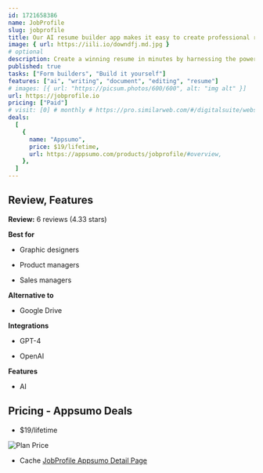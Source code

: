 ```yaml
---
id: 1721658386
name: JobProfile
slug: jobprofile
title: Our AI resume builder app makes it easy to create professional resumes that will impress employers
image: { url: https://iili.io/downdfj.md.jpg }
# optional
description: Create a winning resume in minutes by harnessing the power of AICreate a well-crafted resume that effectively showcases your skills and experience
published: true
tasks: ["Form builders", "Build it yourself"]
features: ["ai", "writing", "document", "editing", "resume"]
# images: [{ url: "https://picsum.photos/600/600", alt: "img alt" }]
url: https://jobprofile.io
pricing: ["Paid"]
# visit: [0] # monthly # https://pro.similarweb.com/#/digitalsuite/websiteanalysis/home
deals:
  [
    {
      name: "Appsumo",
      price: $19/lifetime,
      url: https://appsumo.com/products/jobprofile/#overview,
    },
  ]
---
```


## Review, Features

**Review:** 6 reviews (4.33 stars)

**Best for**

- Graphic designers

- Product managers

- Sales managers

**Alternative to**

- Google Drive

**Integrations**

- GPT-4

- OpenAI

**Features**

- AI

## Pricing - Appsumo Deals

- $19/lifetime

<Img src="https://iili.io/doe9XwJ.png" alt="Plan Price" />

- Cache [JobProfile Appsumo Detail Page](https://iili.io/doe9rwG.png)
